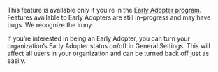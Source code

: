 <Note>

This feature is available only if you're in the <a href="/product/accounts/early-adopter/" target="_blank">Early Adopter program</a>. Features available to Early Adopters are still in-progress and may have bugs. We recognize the irony.

If you’re interested in being an Early Adopter, you can turn your organization’s Early Adopter status on/off in General Settings. This will affect all users in your organization and can be turned back off just as easily.

</Note>
